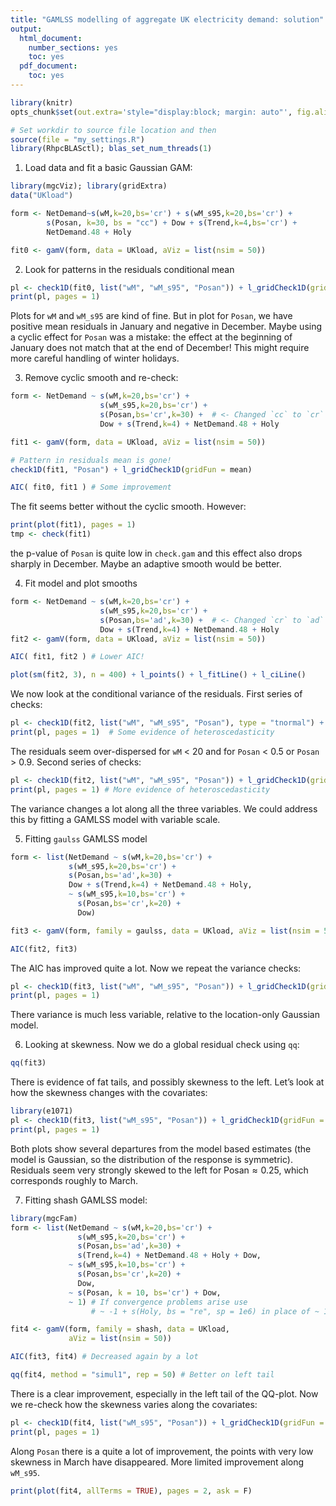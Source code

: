 ```yaml
---
title: "GAMLSS modelling of aggregate UK electricity demand: solution"
output:
  html_document:
    number_sections: yes
    toc: yes
  pdf_document:
    toc: yes
---
```


<!--
%\VignetteEngine{rmarkdown::render}
%\VignetteIndexEntry{qgam_vignette}
-->
  
```r
library(knitr)
opts_chunk$set(out.extra='style="display:block; margin: auto"', fig.align="center", tidy=FALSE)
```

```r
# Set workdir to source file location and then
source(file = "my_settings.R")
library(RhpcBLASctl); blas_set_num_threads(1)
```

1) Load data and fit a basic Gaussian GAM:
```r
library(mgcViz); library(gridExtra)
data("UKload")

form <- NetDemand~s(wM,k=20,bs='cr') + s(wM_s95,k=20,bs='cr') + 
        s(Posan, k=30, bs = "cc") + Dow + s(Trend,k=4,bs='cr') + 
        NetDemand.48 + Holy

fit0 <- gamV(form, data = UKload, aViz = list(nsim = 50)) 
```

2. Look for patterns in the residuals conditional mean
```r
pl <- check1D(fit0, list("wM", "wM_s95", "Posan")) + l_gridCheck1D(gridFun = mean, stand = "sc")
print(pl, pages = 1)
```
Plots for `wM` and `wM_s95` are kind of fine. But in plot for `Posan`, we have positive mean residuals in January and negative in December. Maybe using a cyclic effect for `Posan` was a mistake: the effect at the beginning of January does not match that at the end of December! This might require more careful handling of winter holidays.

3. Remove cyclic smooth and re-check:
```r
form <- NetDemand ~ s(wM,k=20,bs='cr') + 
                    s(wM_s95,k=20,bs='cr') + 
                    s(Posan,bs='cr',k=30) +  # <- Changed `cc` to `cr`
                    Dow + s(Trend,k=4) + NetDemand.48 + Holy

fit1 <- gamV(form, data = UKload, aViz = list(nsim = 50)) 

# Pattern in residuals mean is gone!
check1D(fit1, "Posan") + l_gridCheck1D(gridFun = mean)

AIC( fit0, fit1 ) # Some improvement
```
The fit seems better without the cyclic smooth. However:
```r
print(plot(fit1), pages = 1)
tmp <- check(fit1)
```

the p-value of `Posan` is quite low in `check.gam` and this effect also drops sharply in December. 
Maybe an adaptive smooth would be better.


4. Fit model and plot smooths
```r
form <- NetDemand ~ s(wM,k=20,bs='cr') + 
                    s(wM_s95,k=20,bs='cr') + 
                    s(Posan,bs='ad',k=30) +  # <- Changed `cr` to `ad`
                    Dow + s(Trend,k=4) + NetDemand.48 + Holy
fit2 <- gamV(form, data = UKload, aViz = list(nsim = 50)) 

AIC( fit1, fit2 ) # Lower AIC!

plot(sm(fit2, 3), n = 400) + l_points() + l_fitLine() + l_ciLine()
```
We now look at the conditional variance of the residuals. First series of checks:
```r
pl <- check1D(fit2, list("wM", "wM_s95", "Posan"), type = "tnormal") + l_densCheck(n = c(100, 100), tol = -1)
print(pl, pages = 1)  # Some evidence of heteroscedasticity
```
The residuals seem over-dispersed for `wM` < 20 and for `Posan` < 0.5 or `Posan` > 0.9. Second series of checks: 
```r
pl <- check1D(fit2, list("wM", "wM_s95", "Posan")) + l_gridCheck1D(gridFun = sd, stand = "sc")
print(pl, pages = 1) # More evidence of heteroscedasticity
```
The variance changes a lot along all the three variables. We could address this by fitting a GAMLSS model with variable scale.

5. Fitting `gaulss` GAMLSS model
```r
form <- list(NetDemand ~ s(wM,k=20,bs='cr') + 
             s(wM_s95,k=20,bs='cr') + 
             s(Posan,bs='ad',k=30) + 
             Dow + s(Trend,k=4) + NetDemand.48 + Holy, 
             ~ s(wM_s95,k=10,bs='cr') + 
               s(Posan,bs='cr',k=20) + 
               Dow)

fit3 <- gamV(form, family = gaulss, data = UKload, aViz = list(nsim = 50))

AIC(fit2, fit3) 
```
The AIC has improved quite a lot. Now we repeat the variance checks:
```r
pl <- check1D(fit3, list("wM", "wM_s95", "Posan")) + l_gridCheck1D(gridFun = sd, stand = "sc")
print(pl, pages = 1)
```
There variance is much less variable, relative to the location-only Gaussian model.

6. Looking at skewness. Now we do a global residual check using `qq`:
```r
qq(fit3) 
```
There is evidence of fat tails, and possibly skewness to the left. Let's look at how the skewness changes with the covariates:
```r
library(e1071)
pl <- check1D(fit3, list("wM_s95", "Posan")) + l_gridCheck1D(gridFun = skewness, stand = "sc")
print(pl, pages = 1)
```
Both plots show several departures from the model based estimates (the model is Gaussian, so the distribution of the response is symmetric). Residuals seem very strongly skewed to the left for $\text{Posan} \approx 0.25$, which corresponds roughly to March. 

7. Fitting shash GAMLSS model:
```r
library(mgcFam)
form <- list(NetDemand ~ s(wM,k=20,bs='cr') + 
               s(wM_s95,k=20,bs='cr') + 
               s(Posan,bs='ad',k=30) + 
               s(Trend,k=4) + NetDemand.48 + Holy + Dow, 
             ~ s(wM_s95,k=10,bs='cr') + 
               s(Posan,bs='cr',k=20) + 
               Dow, 
             ~ s(Posan, k = 10, bs='cr') + Dow, 
             ~ 1) # If convergence problems arise use
                  # ~ -1 + s(Holy, bs = "re", sp = 1e6) in place of ~ 1

fit4 <- gamV(form, family = shash, data = UKload, 
             aViz = list(nsim = 50))

AIC(fit3, fit4) # Decreased again by a lot

qq(fit4, method = "simul1", rep = 50) # Better on left tail
```
There is a clear improvement, especially in the left tail of the QQ-plot. Now we re-check how the skewness varies along the covariates:
```r
pl <- check1D(fit4, list("wM_s95", "Posan")) + l_gridCheck1D(gridFun = skewness, stand = "sc")
print(pl, pages = 1)
```
Along `Posan` there is a quite a lot of improvement, the points with very low skewness in March have disappeared. More limited improvement along `wM_s95`.

```r
print(plot(fit4, allTerms = TRUE), pages = 2, ask = F)
```
